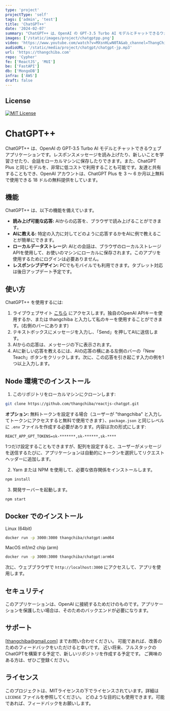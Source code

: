 ```yaml
---
type: 'project'
projectType: 'self'
tags: ['admin', 'test']
title: 'ChatGPT++'
date: '2024-02-07'
summary: "ChatGPT++ は、OpenAI の GPT-3.5 Turbo AI モデルとチャットできるウェブアプリケーションです。このアプリは、レスポンスメッセージを読み上げたり、新しいことを学習したり、会話をローカルマシンに保存したりできます。また、ChatGPT Plus と同じモデルを、より低コストで利用することも可能です。"
images: ['/static/images/project/chatgptpp.png']
video: 'https://www.youtube.com/watch?v=MXsnHLwN0TA&ab_channel=ThangChiba'
audioURL: '/static/media/project/chatgpt/chatgpt-jp.mp3'
url: 'https://thangchiba.com'
repo: 'Cypher'
fe: ['ReactJS', 'MUI']
be: ['FastAPI']
db: ['MongoDB']
infra: ['AWS']
draft: false
---
```



## License
[![MIT License](https://img.shields.io/badge/License-MIT-green.svg)](https://choosealicense.com/licenses/mit/)

# ChatGPT++

ChatGPT++ は、OpenAI の GPT-3.5 Turbo AI モデルとチャットできるウェブアプリケーションです。レスポンスメッセージを読み上げたり、新しいことを学習させたり、会話をローカルマシンに保存したりできます。また、ChatGPT Plus と同じモデルを、非常に低コストで利用することも可能です。友達と共有することもでき、OpenAI アカウントは、ChatGPT Plus を 3 ～ 6 か月以上無料で使用できる 18 ドルの無料提供をしています。

## 機能

ChatGPT++ は、以下の機能を備えています。

- **読み上げ可能な応答:** AIからの応答を、ブラウザで読み上げることができます。
- **AIに教える:** 特定の入力に対してどのように応答するかをAIに例で教えることが簡単にできます。
- **ローカルデータストレージ:** AIとの会話は、ブラウザのローカルストレージAPIを使用して、お使いのマシンにローカルに保存されます。このアプリを使用するためにログインは必要ありません。
- **レスポンシブデザイン:** PCでもモバイルでも利用できます。タブレット対応は後日アップデート予定です。

## 使い方

ChatGPT++ を使用するには:

1. ライブウェブサイト [こちら](https://thangchiba.com/chatgpt) にアクセスします。独自のOpenAI APIキーを使用するか、または thangchiba と入力して私のキーを使用することができます。(右側のバーにあります)
2. テキストボックスにメッセージを入力し、「Send」を押してAIに送信します。
3. AIからの応答は、メッセージの下に表示されます。
4. AIに新しい応答を教えるには、AIの応答の横にある左側のバーの「New Teach」ボタンをクリックします。次に、この応答を引き起こす入力の例を1つ以上入力します。

## Node 環境でのインストール

1. このリポジトリをローカルマシンにクローンします:

```Bash
git clone https://github.com/thangchiba/reactjs-chatgpt.git
```

**オプション:** 無料トークンを設定する場合（ユーザーが "thangchiba" と入力してトークンにアクセスすると無料で使用できます）、`package.json` と同じレベルに `.env` ファイルを作成する必要があります。内容は次の形式にします:

```
REACT_APP_GPT_TOKENS=sk-*******,sk-******,sk-****
```

1つだけ設定することもできますが、配列を設定すると、ユーザーがメッセージを送信するたびに、アプリケーションは自動的にトークンを選択してリクエストヘッダーに追加します。

2. Yarn または NPM を使用して、必要な依存関係をインストールします。

```Bash
npm install
```

3. 開発サーバーを起動します。

```Bash
npm start
```

## Docker でのインストール

Linux (64bit)

```Bash
docker run -p 3000:3000 thangchiba/chatgpt:amd64
```

MacOS m1/m2 chip (arm)

```Bash
docker run -p 3000:3000 thangchiba/chatgpt:arm64
```

次に、ウェブブラウザで `http://localhost:3000` にアクセスして、アプリを使用します。

## セキュリティ

このアプリケーションは、OpenAI に接続するためだけのものです。アプリケーションを保護したい場合は、そのためのバックエンドが必要になります。

## サポート

[thangchiba@gmail.com] までお問い合わせください。
可能であれば、改善のためのフィードバックをいただけると幸いです。
近い将来、フルスタックのChatGPTを構築する予定で、新しいリポジトリを作成する予定です。
ご興味のある方は、ぜひご登録ください。

## ライセンス

このプロジェクトは、MITライセンスの下でライセンスされています。詳細は `LICENSE` ファイルを参照してください。
どのような目的にも使用できます。可能であれば、フィードバックをお願いします。